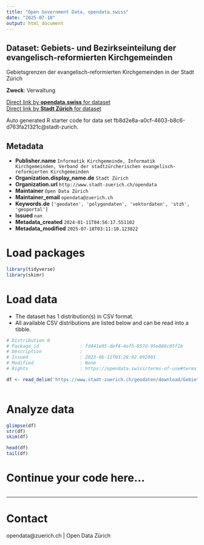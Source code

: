 ```yaml
---
title: "Open Government Data, opendata.swiss"
date: "2025-07-18"
output: html_document
---
```


## Dataset: Gebiets- und Bezirkseinteilung der evangelisch-reformierten Kirchgemeinden

Gebietsgrenzen der evangelisch-reformierten Kirchgemeinden in der Stadt Zürich

**Zweck**: Verwaltung

[Direct link by **opendata.swiss** for dataset](https://opendata.swiss/de/dataset/gebiets-und-bezirkseinteilung-der-evangelisch-reformierten-kirchgemeinden)<br>
[Direct link by **Stadt Zürich** for dataset](https://data.stadt-zuerich.ch/dataset/geo_gebiets__und_bezirkseinteilung_der_evangelisch_reformierten_kirchgemeinden)

Auto generated R starter code for data set fb8d2e8a-a0cf-4603-b8c6-d763fa21321c@stadt-zurich.

## Metadata

- **Publisher.name** `Informatik Kirchgemeinde, Informatik Kirchgemeinden, Verband der stadtzürcherischen evangelisch-reformierten Kirchgemeinden`
- **Organization.display_name.de** `Stadt Zürich`
- **Organization.url** `http://www.stadt-zuerich.ch/opendata`
- **Maintainer** `Open Data Zürich`
- **Maintainer_email** `opendata@zuerich.ch`
- **Keywords.de** `['geodaten', 'polygondaten', 'vektordaten', 'stzh', 'geoportal']`
- **Issued** `nan`
- **Metadata_created** `2024-01-11T04:56:17.551102`
- **Metadata_modified** `2025-07-18T03:11:10.123822`


# Load packages

```r

library(tidyverse)
library(skimr)

```

# Load data

-   The dataset has 1 distribution(s) in CSV format.
-   All available CSV distributions are listed below and can be read into a tibble.

```r

# Distribution 0
# Package_id               : fd441e95-def4-4ef5-857d-95e886c05f1b
# Description              : 
# Issued                   : 2023-06-11T03:28:02.092001
# Modified                 : None
# Rights                   : https://opendata.swiss/terms-of-use#terms_open

df <- read_delim('https://www.stadt-zuerich.ch/geodaten/download/Gebiets__und_Bezirkseinteilung_der_evangelisch_reformierten_Kirchgemeinden?format=10008')



```

# Analyze data

```r

glimpse(df)
str(df)
skim(df)

head(df)
tail(df)

```

# Continue your code here...

```r

```

------------------------------------------------------------------------

# Contact

opendata@zuerich.ch | Open Data Zürich
